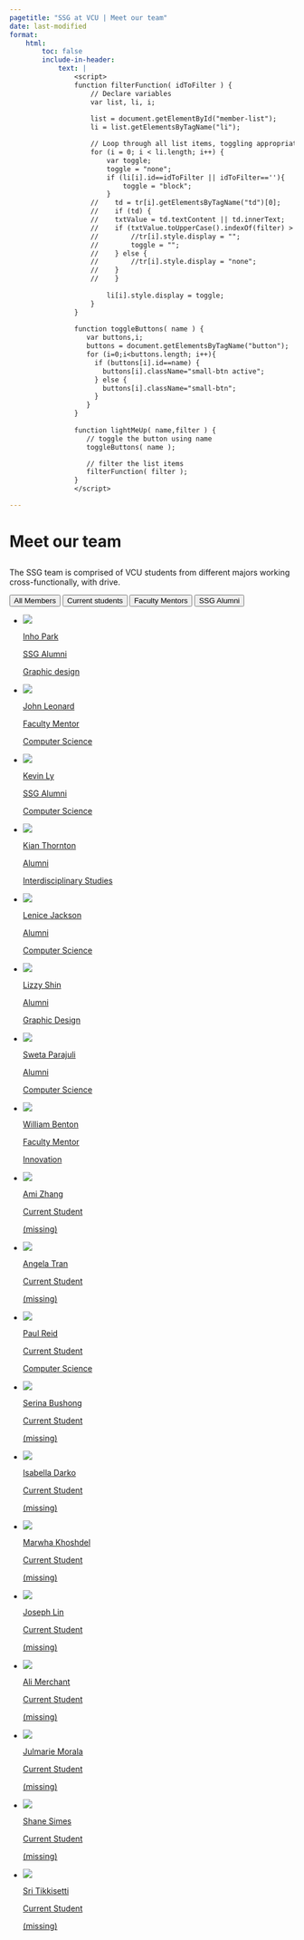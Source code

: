 ```yaml
---
pagetitle: "SSG at VCU | Meet our team"
date: last-modified
format:
    html:
        toc: false
        include-in-header:
            text: |
                <script>
                function filterFunction( idToFilter ) {
                    // Declare variables
                    var list, li, i;
                    
                    list = document.getElementById("member-list");
                    li = list.getElementsByTagName("li");

                    // Loop through all list items, toggling appropriate values on/off
                    for (i = 0; i < li.length; i++) {
                        var toggle;
                        toggle = "none";
                        if (li[i].id==idToFilter || idToFilter==''){
                            toggle = "block";
                        }
                    //    td = tr[i].getElementsByTagName("td")[0];
                    //    if (td) {
                    //    txtValue = td.textContent || td.innerText;
                    //    if (txtValue.toUpperCase().indexOf(filter) > -1) {
                    //        //tr[i].style.display = "";
                    //        toggle = "";
                    //    } else {
                    //        //tr[i].style.display = "none";
                    //    }
                    //    }
                    
                        li[i].style.display = toggle;
                    }
                }
                   
                function toggleButtons( name ) {
                   var buttons,i;
                   buttons = document.getElementsByTagName("button");
                   for (i=0;i<buttons.length; i++){
                     if (buttons[i].id==name) {
                       buttons[i].className="small-btn active";
                     } else {
                       buttons[i].className="small-btn";
                     }
                   }
                }
                  
                function lightMeUp( name,filter ) {
                   // toggle the button using name
                   toggleButtons( name );

                   // filter the list items
                   filterFunction( filter );
                }
                </script>

---
```

                   
# Meet our team {.section-header}
                   
## {.bigmargin-bottom}

::: {.members-category-desc}

::: {.desc}
                   
The SSG team is comprised of VCU students from different majors
working cross-functionally, with drive.
                   
:::

::: {.filter-control}

<button class="small-btn active" id="allMembersButton" onClick="lightMeUp('allMembersButton','')">All Members</button>
<button class="small-btn" id="currentStudentButton" onClick="lightMeUp('currentStudentButton','Current Student')">Current students</button>
<button class="small-btn" id="facultyMentorButton" onClick="lightMeUp('facultyMentorButton','Faculty Mentor')">Faculty Mentors</button>
<button class="small-btn" id="ssgAlumniButton" onClick="lightMeUp('ssgAlumniButton','SSG Alumni')">SSG Alumni</button>

:::

:::


::: {.members-card-wrap}

<ul id="member-list">
                   


<li id="SSG Alumni">
<a class="members-card" href="./parki2.qmd">
<div class="card-shadow"></div>
<div class="info-wrap">
<div class="members-pic">
![](../assets/parki2.png)
</div>
<div class="members-profile">
<div class="name">
Inho Park
</div>
<div class="major">
SSG Alumni
</div>
<div class="major">
Graphic design
</div>
</div>
</div>
</a>
</li>




<li id="Faculty Mentor">
<a class="members-card" href="./jdleonard.qmd">
<div class="card-shadow"></div>
<div class="info-wrap">
<div class="members-pic">
![](../assets/jdleonard-2.jpg)
</div>
<div class="members-profile">
<div class="name">
John Leonard
</div>
<div class="major">
Faculty Mentor
</div>
<div class="major">
Computer Science
</div>
</div>
</div>
</a>
</li>




<li id="SSG Alumni">
<a class="members-card" href="./lykt2.qmd">
<div class="card-shadow"></div>
<div class="info-wrap">
<div class="members-pic">
![](../assets/KevinPic.png)
</div>
<div class="members-profile">
<div class="name">
Kevin Ly
</div>
<div class="major">
SSG Alumni
</div>
<div class="major">
Computer Science
</div>
</div>
</div>
</a>
</li>




<li id="Alumni">
<a class="members-card" href="./thorntonkj.qmd">
<div class="card-shadow"></div>
<div class="info-wrap">
<div class="members-pic">
![](../assets/kianPic.png)
</div>
<div class="members-profile">
<div class="name">
Kian Thornton
</div>
<div class="major">
Alumni
</div>
<div class="major">
Interdisciplinary Studies
</div>
</div>
</div>
</a>
</li>




<li id="Alumni">
<a class="members-card" href="./jacksonlr2.qmd">
<div class="card-shadow"></div>
<div class="info-wrap">
<div class="members-pic">
![](../assets/LenicePic.png)
</div>
<div class="members-profile">
<div class="name">
Lenice Jackson
</div>
<div class="major">
Alumni
</div>
<div class="major">
Computer Science
</div>
</div>
</div>
</a>
</li>




<li id="Alumni">
<a class="members-card" href="./shinsy3.qmd">
<div class="card-shadow"></div>
<div class="info-wrap">
<div class="members-pic">
![](../assets/lizzyPic.png)
</div>
<div class="members-profile">
<div class="name">
Lizzy Shin
</div>
<div class="major">
Alumni
</div>
<div class="major">
Graphic Design
</div>
</div>
</div>
</a>
</li>




<li id="Alumni">
<a class="members-card" href="./parajulis4.qmd">
<div class="card-shadow"></div>
<div class="info-wrap">
<div class="members-pic">
![](../assets/swetaPic.png)
</div>
<div class="members-profile">
<div class="name">
Sweta Parajuli
</div>
<div class="major">
Alumni
</div>
<div class="major">
Computer Science
</div>
</div>
</div>
</a>
</li>




<li id="Faculty Mentor">
<a class="members-card" href="./wbenton.qmd">
<div class="card-shadow"></div>
<div class="info-wrap">
<div class="members-pic">
![](../assets/wbenton.jpg)
</div>
<div class="members-profile">
<div class="name">
William Benton
</div>
<div class="major">
Faculty Mentor
</div>
<div class="major">
Innovation
</div>
</div>
</div>
</a>
</li>




<li id="Current Student">
<a class="members-card" href="./zhanga7.qmd">
<div class="card-shadow"></div>
<div class="info-wrap">
<div class="members-pic">
![](../assets/hero-image.png)
</div>
<div class="members-profile">
<div class="name">
Ami Zhang
</div>
<div class="major">
Current Student
</div>
<div class="major">
(missing)
</div>
</div>
</div>
</a>
</li>




<li id="Current Student">
<a class="members-card" href="./tranan7.qmd">
<div class="card-shadow"></div>
<div class="info-wrap">
<div class="members-pic">
![](../assets/hero-image.png)
</div>
<div class="members-profile">
<div class="name">
Angela Tran
</div>
<div class="major">
Current Student
</div>
<div class="major">
(missing)
</div>
</div>
</div>
</a>
</li>




<li id="Current Student">
<a class="members-card" href="./reidp.qmd">
<div class="card-shadow"></div>
<div class="info-wrap">
<div class="members-pic">
![](../assets/hero-image.png)
</div>
<div class="members-profile">
<div class="name">
Paul Reid
</div>
<div class="major">
Current Student
</div>
<div class="major">
Computer Science
</div>
</div>
</div>
</a>
</li>




<li id="Current Student">
<a class="members-card" href="./bushongsm.qmd">
<div class="card-shadow"></div>
<div class="info-wrap">
<div class="members-pic">
![](../assets/hero-image.png)
</div>
<div class="members-profile">
<div class="name">
Serina Bushong
</div>
<div class="major">
Current Student
</div>
<div class="major">
(missing)
</div>
</div>
</div>
</a>
</li>




<li id="Current Student">
<a class="members-card" href="./darkoim.qmd">
<div class="card-shadow"></div>
<div class="info-wrap">
<div class="members-pic">
![](../assets/hero-image.png)
</div>
<div class="members-profile">
<div class="name">
Isabella Darko
</div>
<div class="major">
Current Student
</div>
<div class="major">
(missing)
</div>
</div>
</div>
</a>
</li>




<li id="Current Student">
<a class="members-card" href="./khoshdelmn.qmd">
<div class="card-shadow"></div>
<div class="info-wrap">
<div class="members-pic">
![](../assets/hero-image.png)
</div>
<div class="members-profile">
<div class="name">
Marwha Khoshdel
</div>
<div class="major">
Current Student
</div>
<div class="major">
(missing)
</div>
</div>
</div>
</a>
</li>




<li id="Current Student">
<a class="members-card" href="./linjc.qmd">
<div class="card-shadow"></div>
<div class="info-wrap">
<div class="members-pic">
![](../assets/hero-image.png)
</div>
<div class="members-profile">
<div class="name">
Joseph Lin
</div>
<div class="major">
Current Student
</div>
<div class="major">
(missing)
</div>
</div>
</div>
</a>
</li>




<li id="Current Student">
<a class="members-card" href="./merchanta2.qmd">
<div class="card-shadow"></div>
<div class="info-wrap">
<div class="members-pic">
![](../assets/hero-image.png)
</div>
<div class="members-profile">
<div class="name">
Ali Merchant
</div>
<div class="major">
Current Student
</div>
<div class="major">
(missing)
</div>
</div>
</div>
</a>
</li>




<li id="Current Student">
<a class="members-card" href="./moralajc.qmd">
<div class="card-shadow"></div>
<div class="info-wrap">
<div class="members-pic">
![](../assets/hero-image.png)
</div>
<div class="members-profile">
<div class="name">
Julmarie Morala
</div>
<div class="major">
Current Student
</div>
<div class="major">
(missing)
</div>
</div>
</div>
</a>
</li>




<li id="Current Student">
<a class="members-card" href="./simess.qmd">
<div class="card-shadow"></div>
<div class="info-wrap">
<div class="members-pic">
![](../assets/hero-image.png)
</div>
<div class="members-profile">
<div class="name">
Shane Simes
</div>
<div class="major">
Current Student
</div>
<div class="major">
(missing)
</div>
</div>
</div>
</a>
</li>




<li id="Current Student">
<a class="members-card" href="./tikkisettiss.qmd">
<div class="card-shadow"></div>
<div class="info-wrap">
<div class="members-pic">
![](../assets/hero-image.png)
</div>
<div class="members-profile">
<div class="name">
Sri Tikkisetti
</div>
<div class="major">
Current Student
</div>
<div class="major">
(missing)
</div>
</div>
</div>
</a>
</li>



</ul>

:::
                   
